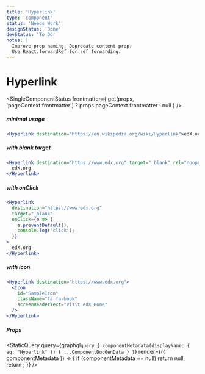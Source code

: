 ```yaml
---
title: 'Hyperlink'
type: 'component'
status: 'Needs Work'
designStatus: 'Done'
devStatus: 'To Do'
notes: |
  Improve prop naming. Deprecate content prop.
  Use React.forwardRef for ref forwarding.
---
```



# Hyperlink

<SingleComponentStatus
  frontmatter={
    get(props, 'pageContext.frontmatter') ? props.pageContext.frontmatter : null
  }
/>

##### minimal usage

```jsx live
<Hyperlink destination="https://en.wikipedia.org/wiki/Hyperlink">edX.org</Hyperlink>
```

##### with blank target

```jsx live
<Hyperlink destination="https://www.edx.org" target="_blank" rel="noopener noreferrer">
  edX.org
</Hyperlink>
```

##### with onClick

```jsx live
<Hyperlink
  destination="https://www.edx.org"
  target="_blank"
  onClick={e => {
    e.preventDefault();
    console.log('click');
  }}
>
  edX.org
</Hyperlink>
```

##### with icon

```jsx live
<Hyperlink destination="https://www.edx.org">
  <Icon
    id="SampleIcon"
    className="fa fa-book"
    screenReaderText="Visit edX Home"
  />
</Hyperlink>
```

##### Props

<StaticQuery
  query={graphql`
    query {
      componentMetadata(displayName: { eq: "Hyperlink" }) {
        ...ComponentDocGenData
      }
    }
  `}
  render={({ componentMetadata }) => {
    if (componentMetadata == null) return null;
    return <PropsTable propMetaData={componentMetadata.props} />;
  }}
/>
